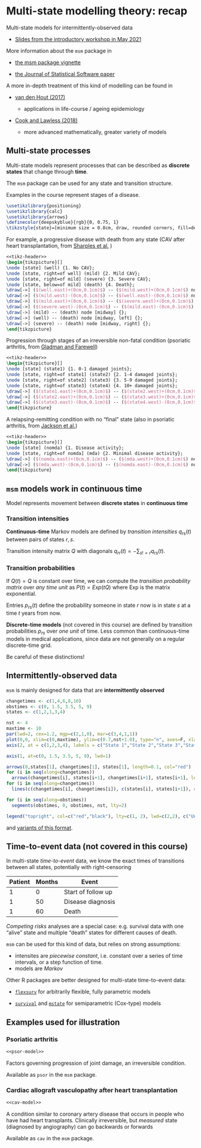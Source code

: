 # Multi-state modelling theory:  recap {#theory}

Multi-state models for intermittently-observed data 

* [Slides from the introductory workshop in May 2021](https://chjackson.github.io/msm/msmcourse/cjackson_bordeaux2020.pdf)

More information about the `msm` package in 

* [the msm package vignette](https://cran.r-project.org/web/packages/msm/vignettes/msm-manual.pdf) 

* [the Journal of Statistical Software paper](http://www.jstatsoft.org/v38/i08/)

A more in-depth treatment of this kind of modelling can be found in 

* [van den Hout (2017)](https://www.routledge.com/Multi-State-Survival-Models-for-Interval-Censored-Data/Hout/p/book/9780367570569)
  
  - applications in life-course / ageing epidemiology 

* [Cook and Lawless (2018)](https://www.routledge.com/Multistate-Models-for-the-Analysis-of-Life-History-Data/Cook-Lawless/p/book/9780367571726)

  - more advanced mathematically, greater variety of models


## Multi-state processes

Multi-state models represent processes that can be described as **discrete states** that change through **time**.

The `msm` package can be used for any state and transition structure.

Examples in the course represent stages of a disease. 

```tikz
\usetikzlibrary{positioning}
\usetikzlibrary{calc}
\usetikzlibrary{arrows}
\definecolor{deepskyblue}{rgb}{0, 0.75, 1}
\tikzstyle{state}=[minimum size = 0.8cm, draw, rounded corners, fill=deepskyblue]
```

For example, a progressive disease with death from any state (CAV after heart transplantation, from [Sharples et al.](https://doi.org/10.1097/01.TP.0000071200.37399.1D) )

```tikz
<<tikz-header>>
\begin{tikzpicture}[]
\node [state] (well) {1. No CAV};
\node [state, right=of well] (mild) {2. Mild CAV};
\node [state, right=of mild] (severe) {3. Severe CAV};
\node [state, below=of mild] (death) {4. Death};
\draw[->] ($(well.east)+(0cm,0.1cm)$) -- ($(mild.west)+(0cm,0.1cm)$) node [] {};
\draw[->] ($(mild.west)-(0cm,0.1cm)$) -- ($(well.east)-(0cm,0.1cm)$) node [] {};
\draw[->] ($(mild.east)+(0cm,0.1cm)$) -- ($(severe.west)+(0cm,0.1cm)$) node [] {};
\draw[->] ($(severe.west)-(0cm,0.1cm)$) -- ($(mild.east)-(0cm,0.1cm)$) node [] {}; 
\draw[->] (mild) -- (death) node [midway] {};
\draw[->] (well) -- (death) node [midway, left] {};
\draw[->] (severe) -- (death) node [midway, right] {};
\end{tikzpicture}
```

Progression through stages of an irreversible non-fatal condition (psoriatic arthritis, from [Gladman and Farewell](https://pubmed.ncbi.nlm.nih.gov/10555902/))

```tikz
<<tikz-header>>
\begin{tikzpicture}[]
\node [state] (state1) {1. 0-1 damaged joints};
\node [state, right=of state1] (state2) {2. 1-4 damaged joints};
\node [state, right=of state2] (state3) {3. 5-9 damaged joints};
\node [state, right=of state3] (state4) {4. 10+ damaged joints};
\draw[->] ($(state1.east)+(0cm,0.1cm)$) -- ($(state2.west)+(0cm,0.1cm)$) node [] {};
\draw[->] ($(state2.east)+(0cm,0.1cm)$) -- ($(state3.west)+(0cm,0.1cm)$) node [] {};
\draw[->] ($(state3.east)-(0cm,0.1cm)$) -- ($(state4.west)-(0cm,0.1cm)$) node [] {}; 
\end{tikzpicture}
```

A relapsing-remitting condition with no "final" state (also in psoriatic arthritis, from [Jackson et al.](https://doi.org/10.1002/acr.22687))

```tikz
<<tikz-header>>
\begin{tikzpicture}[]
\node [state] (nomda) {1. Disease activity};
\node [state, right=of nomda] (mda) {2. Minimal disease activity};
\draw[->] ($(nomda.east)+(0cm,0.1cm)$) -- ($(mda.west)+(0cm,0.1cm)$) node [] {};
\draw[->] ($(mda.west)-(0cm,0.1cm)$) -- ($(nomda.east)-(0cm,0.1cm)$) node [] {};
\end{tikzpicture}
```




## `msm` models work in continuous time

Model represents movement between **discrete states** in **continuous time**

### Transition intensities 

**Continuous-time** Markov models are defined by _transition intensities_ $q_{rs}(t)$ between pairs of states $r,s$.

Transition intensity matrix $Q$ with diagonals $q_{rr}(t) = -\sum_{s!=r} q_{rs}(t)$.  

### Transition probabilities 

If $Q(t) = Q$ is constant over time, we can compute the _transition probability matrix_ over _any time unit_ as $P(t) = Exp(tQ)$ where Exp is the matrix exponential.  

Entries $p_{rs}(t)$ define the probability someone in state $r$ now is in state $s$ at a time $t$ years from now. 

**Discrete-time models** (not covered in this course) are defined by transition probabilities $p_{rs}$ over _one unit_ of time.   Less common than continuous-time models in medical applications, since data are not generally on a regular discrete-time grid. 

Be careful of these distinctions!


## Intermittently-observed data {#intermittent}
 
`msm` is mainly designed for data that are **intermittently observed**

```r
changetimes <- c(1,4,6,8,10)
obstimes <- c(0, 1.5, 3.5, 5, 9)
states <- c(1,2,1,3,4)

nst <- 4
maxtime <- 10
par(lwd=2, cex=1.2, mgp=c(2,1,0), mar=c(3,4,1,1))
plot(0,0, xlim=c(0,maxtime), ylim=c(0.7,nst+1.0), type="n", axes=F, xlab="Years after transplant", ylab="")
axis(2, at = c(1,2,3,4), labels = c("State 1","State 2","State 3","State 4"), tick=F, las=1)

axis(1, at=c(0, 1.5, 3.5, 5, 9), lwd=1)

arrows(0,states[1], changetimes[1], states[1], length=0.1, col="red")
for (i in seq(along=changetimes))
  arrows(changetimes[i], states[i+1], changetimes[i+1], states[i+1], length=0.1, col="red")
for (i in seq(along=changetimes))
  lines(c(changetimes[i], changetimes[i]), c(states[i], states[i+1]), col="red")

for (i in seq(along=obstimes))
  segments(obstimes, 0, obstimes, nst, lty=2)

legend("topright", col=c("red","black"), lty=c(1, 2), lwd=c(2,2), c("Underlying process", "Observation times"), bty="n")
```

and [variants of this format](#obstype).



## Time-to-event data (not covered in this course)

In multi-state _time-to-event_ data, we know the exact times of transitions between all states, potentially with right-censoring 

| Patient | Months | Event |
| -----   | ---- | ----  | 
| 1       | 0   | Start of follow up | 
| 1       | 50  | Disease diagnosis 
| 1       | 60  | Death | 

_Competing risks_ analyses are a special case: e.g. survival data with one "alive" state and multiple "death" states for different causes of death.

`msm` can be used for this kind of data, but relies on strong assumptions:

* intensites are _piecewise constant_, i.e. constant over a series of time intervals, or a step function of time. 
* models are _Markov_

Other R packages are better designed for multi-state time-to-event data:

* [`flexsurv`](https://CRAN.R-project.org/package=flexsurv) for arbitrarily flexible, fully parametric models

* [`survival`](https://CRAN.R-project.org/package=survival) and [`mstate`](https://CRAN.R-project.org/package=mstate) for semiparametric (Cox-type) models


## Examples used for illustration


### Psoriatic arthritis 

```tikz
<<psor-model>>
```

Factors governing progression of joint damage, an irreversible condition. 

Available as `psor` in the `msm` package. 


### Cardiac allograft vasculopathy after heart transplantation

```tikz
<<cav-model>>
```

A condition similar to coronary artery disease that occurs in people who have had heart transplants.  Clinically irreversible, but _measured_ state (diagnosed by angiography) can go backwards or forwards

Available as `cav` in the `msm` package. 

